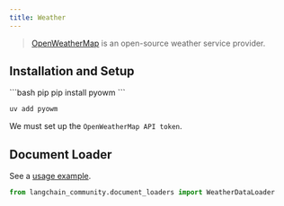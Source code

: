 ```yaml
---
title: Weather
---
```


>[OpenWeatherMap](https://openweathermap.org/) is an open-source weather service provider.



## Installation and Setup

<CodeGroup>
```bash pip
pip install pyowm
```

```bash uv
uv add pyowm
```
</CodeGroup>

We must set up the `OpenWeatherMap API token`.

## Document Loader

See a [usage example](/oss/python/integrations/document_loaders/weather).

```python
from langchain_community.document_loaders import WeatherDataLoader
```
